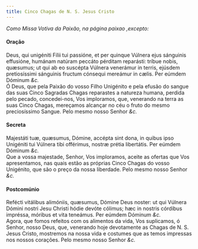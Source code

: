 ```yaml
---
title: Cinco Chagas de N. S. Jesus Cristo
---
```


<em>Como Missa Votiva da Paixão, na página paixao ,excepto:</em>

<h4 class="text-center">Oração</h4>
<div class="container-fluid">
  <div class="row">
    <div class="col-6 dropcaps text-justify">
      Deus, qui unigéniti Fílii tui passióne, et per quinque Vúlnera ejus
      sánguinis effusióne, humánam natúram peccáto pérditam reparásti: tríbue
      nobis, quæsumus; ut qui ab eo suscépta Vúlnera venerámur in terris,
      ejúsdem pretiosíssimi sánguinis fructum cónsequi mereámur in cælis. Per
      eúmdem Dóminum <em>&c.</em>
    </div>
    <div class="col-6 dropcaps text-justify">
      Ó Deus, que pela Paixão do vosso Filho Unigénito e pela efusão do sangue
      das suas Cinco Sagradas Chagas reparastes a natureza humana, perdida pelo
      pecado, concedei-nos, Vos imploramos, que, venerando na terra as suas
      Cinco Chagas, mereçamos alcançar no céu o fruto do mesmo preciosíssimo
      Sangue. Pelo mesmo nosso Senhor <em>&c.</em>
    </div>
  </div>
</div>

<h4 class="text-center">Secreta</h4>
<div class="container-fluid">
  <div class="row">
    <div class="col-6 dropcaps text-justify">
      Majestáti tuæ, quæsumus, Dómine, accépta sint dona, in quibus ipso
      Unigéniti tui Vúlnera tibi offérimus, nostræ prétia libertátis. Per eúmdem
      Dóminum <em>&c.</em>
    </div>
    <div class="col-6 dropcaps text-justify">
      Que a vossa majestade, Senhor, Vos imploramos, aceite as ofertas que Vos
      apresentamos, nas quais estão as próprias Cinco Chagas do vosso Unigénito,
      que são o preço da nossa liberdade. Pelo mesmo nosso Senhor <em>&c.</em>
    </div>
  </div>
</div>

<h4 class="text-center">Postcomúnio</h4>
<div class="container-fluid">
  <div class="row">
    <div class="col-6 dropcaps text-justify">
      Refécti vitálibus alimóniis, quæsumus, Dómine Deus noster: ut qui Vúlnera
      Dómini nostri Jesu Christi hódie devóte cólimus; hæc in nostris córdibus
      impréssa, móribus et vita teneámus. Per eúmdem Dóminum <em>&c.</em>
    </div>
    <div class="col-6 dropcaps text-justify">
      Agora, que fomos refeitos com os alimentos da vida, Vos suplicamos, ó
      Senhor, nosso Deus, que, venerando hoje devotamente as Chagas de N. S.
      Jesus Cristo, mostremos na nossa vida e costumes que as temos impressas
      nos nossos corações. Pelo mesmo nosso Senhor <em>&c.</em>
    </div>
  </div>
</div>

